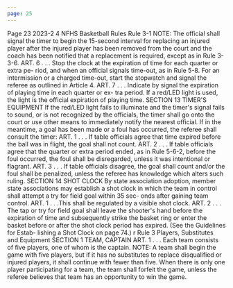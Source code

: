 ```yaml
---
page: 25
---
```


Page 23 2023-2 4 NFHS Basketball Rules Rule 3-1 NOTE: The official shall signal the timer to begin the 15-second interval for replacing an injured player after the injured player has been removed from the court and the coach has been notified that a replacement is required, except as in Rule 3-3-6. ART. 6 . . . Stop the clock at the expiration of time for each quarter or extra pe- riod, and when an official signals time-out, as in Rule 5-8. For an intermission or a charged time-out, start the stopwatch and signal the referee as outlined in Article 4. ART. 7 . . . Indicate by signal the expiration of playing time in each quarter or ex- tra period. If a red/LED light is used, the light is the official expiration of playing time. SECTION 13 TIMER'S EQUIPMENT If the red/LED light fails to illuminate and the timer's signal fails to sound, or is not recognized by the officials, the timer shall go onto the court or use other means to immediately notify the nearest official. If in the meantime, a goal has been made or a foul has occurred, the referee shall consult the timer: ART. 1 . . . If table officials agree that time expired before the ball was in flight, the goal shall not count. ART. 2 . . . If table officials agree that the quarter or extra period ended, as in Rule 5-6-2, before the foul occurred, the foul shall be disregarded, unless it was intentional or flagrant. ART. 3 . . . If table officials disagree, the goal shall count and/or the foul shall be penalized, unless the referee has knowledge which alters such ruling. SECTION 14 SHOT CLOCK By state association adoption, member state associations may establish a shot clock in which the team in control shall attempt a try for field goal within 35 sec- onds after gaining team control. ART. 1 . . .This shall be regulated by a visible shot clock. ART. 2 . . . The tap or try for field goal shall leave the shooter's hand before the expiration of time and subsequently strike the basket ring or enter the basket before or after the shot clock period has expired. (See the Guidelines for Estab- lishing a Shot Clock on page 74.) r Rule 3 Players, Substitutes and Equipment SECTION 1 TEAM, CAPTAIN ART. 1 . . . Each team consists of five players, one of whom is the captain. NOTE: A team shall begin the game with five players, but if it has no substitutes to replace disqualified or injured players, it shall continue with fewer than five. When there is only one player participating for a team, the team shall forfeit the game, unless the referee believes that team has an opportunity to win the game.
